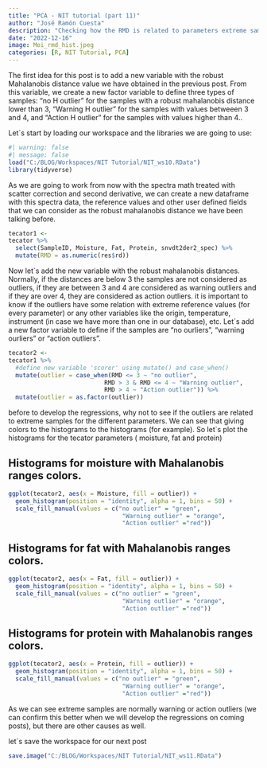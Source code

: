 ```yaml
---
title: "PCA - NIT tutorial (part 11)"
author: "José Ramón Cuesta"
description: "Checking how the RMD is related to parameters extreme samples"
date: "2022-12-16"
image: Moi_rmd_hist.jpeg
categories: [R, NIT Tutorial, PCA]
---
```


The first idea for this post is to add a new  variable with the robust Mahalanobis distance value we have obtained in the previous post. From this variable, we create a new factor variable to define three types of samples: "no H outlier" for the samples with a robust mahalanobis distance lower than 3, "Warning H outlier" for the samples with values betweeen 3 and 4, and "Action H outlier" for the samples with values higher than 4..

Let`s start by loading our workspace and the libraries we are going to use:

```r
#| warning: false
#| message: false
load("C:/BLOG/Workspaces/NIT Tutorial/NIT_ws10.RData")
library(tidyverse)
```

As we are going to work from now with the spectra math treated with scatter correction and second derivative, we can create a new dataframe with this spectra data, the reference values and other user defined fields that we can consider as the robust mahalanobis distance we have been talking before.

```r
tecator1 <- 
tecator %>% 
  select(SampleID, Moisture, Fat, Protein, snvdt2der2_spec) %>% 
  mutate(RMD = as.numeric(res$rd))
```

Now let`s add the new variable with the robust mahalanobis distances.
Normally, if the distances are below 3 the samples are not considered as outliers, if they are between 3 and 4 are considered as warning outliers and if they are over 4, they are considered as action outliers.
it is important to know if the outliers have some relation with extreme reference values (for every parameter) or any other variables like the origin, temperature, instrument (in case we have more than one in our database),  etc. 
Let´s add a new factor variable to define if the samples are "no ourliers", "warning ourliers" or "action outliers".
```r
tecator2 <- 
tecator1 %>% 
  #define new variable 'scorer' using mutate() and case_when()
  mutate(outlier = case_when(RMD <= 3 ~ "no outlier",
                           RMD > 3 & RMD <= 4 ~ "Warning outlier",
                           RMD > 4 ~ "Action outlier")) %>% 
  mutate(outlier = as.factor(outlier))

```

before to develop the regressions, why not to see if the outliers are related to extreme samples for the different parameters. We can see that giving colors to the histograms to the histograms (for example). So let`s plot the histograms for the tecator parameters ( moisture, fat and protein)

## Histograms for moisture with Mahalanobis ranges colors.
```r
ggplot(tecator2, aes(x = Moisture, fill = outlier)) + 
  geom_histogram(position = "identity", alpha = 1, bins = 50) +
  scale_fill_manual(values = c("no outlier" = "green",
                                "Warning outlier" = "orange",
                                "Action outlier" ="red"))
```

## Histograms for fat with Mahalanobis ranges colors.
```r
ggplot(tecator2, aes(x = Fat, fill = outlier)) +                 
  geom_histogram(position = "identity", alpha = 1, bins = 50) +
  scale_fill_manual(values = c("no outlier" = "green",
                                "Warning outlier" = "orange",
                                "Action outlier" ="red"))
```

## Histograms for protein with Mahalanobis ranges colors.
```r
ggplot(tecator2, aes(x = Protein, fill = outlier)) +
  geom_histogram(position = "identity", alpha = 1, bins = 50) +
  scale_fill_manual(values = c("no outlier" = "green",
                                "Warning outlier" = "orange",
                                "Action outlier" ="red"))
```
As we can see extreme samples are normally warning or action outliers (we can confirm this better when we will develop the regressions on coming posts), but there are other causes as well.

let\`s save the workspace for our next post

```r
save.image("C:/BLOG/Workspaces/NIT Tutorial/NIT_ws11.RData")
```